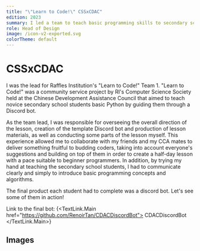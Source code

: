 ```yaml
---
title: "\"Learn to Code!\" CSSxCDAC"
edition: 2023
summary: I led a team to teach basic programming skills to secondary school students at the Chinese Development Assistance Council by guiding them to create a Discord bot.
role: Head of Design
image: /icon-v2-exported.svg
colorTheme: default
---
```



# CSSxCDAC

I was the lead for Raffles Institution's "Learn to Code!" Team 1. "Learn to Code!" was a community service project by RI's Computer Science Society held at the Chinese Development Assistance Council that aimed to teach novice secondary school students basic Python by guiding them through a Discord bot.

As the team lead, I was responsible for overseeing the overall direction of the lesson, creation of the template Discord bot and production of lesson materials, as well as conducting some parts of the lesson myself. This experience allowed me to collaborate with my friends and my CCA mates to deliver something fruitful to budding coders, taking into account everyone's suggestions and building on top of them in order to create a half-day lesson with a pace suitable to beginner programmers. In addition, by trying my hand at teaching the secondary school students, I had to communicate clearly and simply to introduce basic programming concepts and algorithms.

The final product each student had to complete was a discord bot. Let's see some of them in action!

Link to the final bot: {<TextLink.Main href="https://github.com/RenoirTan/CDACDiscordBot">
  CDACDiscordBot
</TextLink.Main>}

<CaptionImage src="/static/cssxcdac/brams-bot.png" alt="Bram's Bot" colorTheme="violet" />

<CaptionImage src="/static/cssxcdac/weien-bot.png" alt="Wei En's Bot" colorTheme="ocean" />

## Images

<CaptionImage
  src="/static/cssxcdac/IMG_2978.jpg"
  alt="Me pointing at a computer"
  colorTheme="nature"
/>

<CaptionImage
  src="/static/cssxcdac/IMG_3132.jpg"
  alt="Me teaching stuff in front of the room"
  colorTheme="gold"
/>

<CaptionImage
  src="/static/cssxcdac/IMG_3159.jpg"
  alt="Group Photo"
  colorTheme="liver"
/>